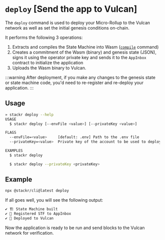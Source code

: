 # `deploy` [Send the app to Vulcan]

The `deploy` command is used to deploy your Micro-Rollup to the Vulcan network as well as set the initial genesis conditions on-chain.

It performs the following 3 operations:

1. Extracts and compiles the State Machine into Wasm ([`compile`](/build/cli/compile) command)
2. Creates a commitment of the Wasm (binary) and genesis state (JSON), signs it using the operator private key and sends it to the `AppInbox` contract to initialize the application
3. Uploads the Wasm binary to Vulcan.

:::warning
After deployment, if you make any changes to the genesis state or state machine code, you'd need to re-register and re-deploy your application.
:::


## Usage

```bash
» stackr deploy --help
USAGE
  $ stackr deploy [--envFile <value>] [--privateKey <value>]

FLAGS
  --envFile=<value>     [default: .env] Path to the .env file
  --privateKey=<value>  Private key of the account to be used to deploy the contract

EXAMPLES
  $ stackr deploy

  $ stackr deploy --privateKey <privateKey>
```

## Example

```bash
npx @stackr/cli@latest deploy
```

If all goes well, you will see the following output:

```bash
✔ 🏗️ State Machine built
✔ 📝 Registered STF to AppInbox
✔ 🖖 Deployed to Vulcan
```

Now the application is ready to be run and send blocks to the Vulcan network for verification.
